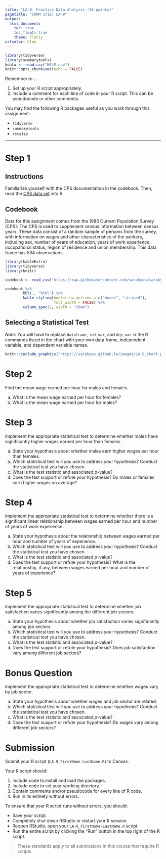 ```yaml
---
title: "LA-9: Practice Data Analysis (10 points)"
pagetitle: "COMM 3710: LA-9"
output:
  html_document:
    toc: true
    toc_float: true
    theme: flatly
urlcolor: blue
---
```


```r
library(tidyverse)
library(summarytools)
hdata <- read.csv("HELP.csv")
knitr::opts_chunk$set(echo = FALSE)
```

Remember to ...

1)  Set up your R script appropriately.
2)  Include a comment for each line of code in your R script. This can be pseudocode or other comments.

You may find the following R packages useful as you work through this assignment:

-   `tidyverse`
-   `summarytools`
-   `rstatix`

------------------------------------------------------------------------

# Step 1 {.tabset .tabset-fade}

## Instructions

Familiarize yourself with the CPS documentation in the codebook. Then, read the [CPS data set](https://utah.instructure.com/files/131421330/download?download_frd=1) into R.

## Codebook

Data for this assignment comes from the 1985 Current Population Survey (CPS). The CPS is used to supplement census information between census years. These data consist of a random sample of persons from the survey, with information on wages and other characteristics of the workers, including sex, number of years of education, years of work experience, occupational status, region of residence and union membership. This data frame has 534 observations.

```r
library(kableExtra)
library(tidyverse)
library(knitr)

codebook <- read_csv("https://raw.githubusercontent.com/sarakyeo/sarakyeo.github.io/master/COMM-3710/LA/CPS-codebook.csv")

codebook %>%
        kbl(., "html") %>% 
        kable_styling(bootstrap_options = c("hover", "striped"),
                      full_width = FALSE) %>% 
        column_spec(2, width = "30em")

```

## Selecting a Statistical Test
*Note*: You will have to replace `dataframe`, `ind_var`, and `dep_var` in the R commands listed in the chart with your own data frame, independent variable, and dependent variable names.

```r

knitr::include_graphics("https://sarakyeo.github.io/images/LA.6_chart.png")

```

# Step 2

Find the mean wage earned per hour for males and females.

a)  What is the mean wage earned per hour for females?
b)  What is the mean wage earned per hour for males?

# Step 3

Implement the appropriate statistical test to determine whether males have significantly higher wages earned per hour than females.

a)  State your hypothesis about whether males earn higher wages per hour than females.
b)  Which statistical test will you use to address your hypothesis? Conduct the statistical test you have chosen.
c)  What is the test statistic and associated *p*-value?
d)  Does the test support or refute your hypothesis? Do males or females earn higher wages on average?

# Step 4

Implement the appropriate statistical test to determine whether there is a significant linear relationship between wages earned per hour and number of years of work experience.

a)  State your hypothesis about the relationship between wages earned per hour and number of years of experience.
b)  Which statistical test will you use to address your hypothesis? Conduct the statistical test you have chosen.
c)  What is the test statistic and associated *p*-value?
d)  Does the test support or refute your hypothesis? What is the relationship, if any, between wages earned per hour and number of years of experience?

# Step 5

Implement the appropriate statistical test to determine whether job satisfaction varies significantly among the different job sectors.

a)  State your hypothesis about whether job satisfaction varies significantly among job sectors.
b)  Which statistical test will you use to address your hypothesis? Conduct the statistical test you have chosen.
c)  What is the test statistic and associated *p*-value?
d)  Does the test support or refute your hypothesis? Does job satisfaction vary among different job sectors?

# Bonus Question

Implement the appropriate statistical test to determine whether wages vary by job sector.

a)  State your hypothesis about whether wages and job sector  are related.
b)  Which statistical test will you use to address your hypothesis? Conduct the statistical test you have chosen.
c)  What is the test statistic and associated *p*-value?
d)  Does the test support or refute your hypothesis? Do wages vary among different job sectors?

# Submission

Submit your R script (`LA-9_FirstName-LastName.R`) to Canvas.

Your R script should:

1)  Include code to install and load the packages.
2)  Include code to set your working directory.
3)  Contain comments and/or pseudocode for every line of R code.
4)  Run in its entirety without errors.

To ensure that your R script runs without errors, you should:

-   Save your script.
-   Completely shut down RStudio or restart your R session.
-   Reopen RStudio, open your `LA-9_FirstName-LastName.R` script.
-   Run the entire script by clicking the "Run" button in the top right of the R script.

> These standards apply to all submissions in this course that require R scripts.
